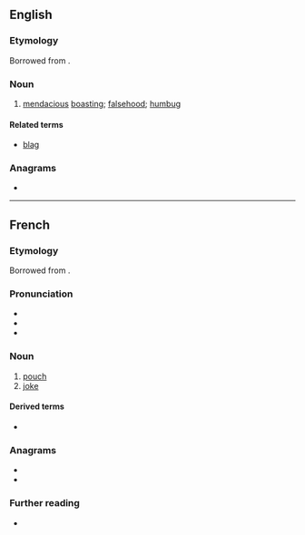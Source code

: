 {{also|blagué}}
==English==

===Etymology===
Borrowed from {{bor|en|fr|blague|notext=1}}.

===Noun===
{{en-noun}}

# [[mendacious]] [[boast]]ing; [[falsehood]]; [[humbug]]

====Related terms====
* [[blag]]

{{Webster 1913}}

===Anagrams===
* {{anagrams|en|Beluga|beluga}}

----

==French==

===Etymology===
Borrowed from {{bor|fr|nl|balg|notext=1}}.

===Pronunciation===
* {{fr-IPA}}
* {{audio|Fr-blague.ogg|Audio|lang=fr}}
* {{rhymes|aɡ|lang=fr}}

===Noun===
{{fr-noun|f}}

# [[pouch]]
# [[joke]]

====Derived terms====
* {{l|fr|blaguer}}

===Anagrams===
* {{l|fr|béluga}}
* {{l|fr|beugla}}

===Further reading===
* {{R:TLFi}}